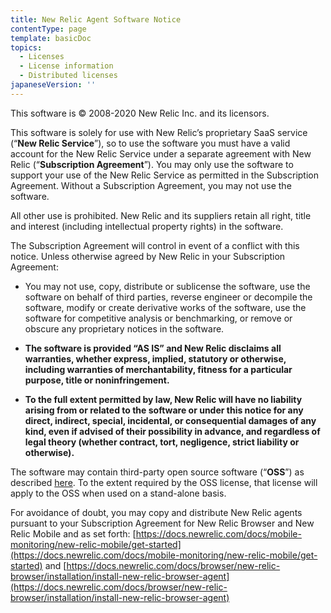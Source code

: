 ```yaml
---
title: New Relic Agent Software Notice
contentType: page
template: basicDoc
topics:
  - Licenses
  - License information
  - Distributed licenses
japaneseVersion: ''
---
```


This software is © 2008-2020 New Relic Inc. and its licensors.

This software is solely for use with New Relic’s proprietary SaaS service (“**New Relic Service**”), so to use the software you must have a valid account for the New Relic Service under a separate agreement with New Relic (“**Subscription Agreement**”). You may only use the software to support your use of the New Relic Service as permitted in the Subscription Agreement. Without a Subscription Agreement, you may not use the software.

All other use is prohibited. New Relic and its suppliers retain all right, title and interest (including intellectual property rights) in the software.

The Subscription Agreement will control in event of a conflict with this notice. Unless otherwise agreed by New Relic in your Subscription Agreement:

* You may not use, copy, distribute or sublicense the software, use the software on behalf of third parties, reverse engineer or decompile the software, modify or create derivative works of the software, use the software for competitive analysis or benchmarking, or remove or obscure any proprietary notices in the software.

* **The software is provided “AS IS” and New Relic disclaims all warranties, whether express, implied, statutory or otherwise, including warranties of merchantability, fitness for a particular purpose, title or noninfringement.**

* **To the full extent permitted by law, New Relic will have no liability arising from or related to the software or under this notice for any direct, indirect, special, incidental, or consequential damages of any kind, even if advised of their possibility in advance, and regardless of legal theory (whether contract, tort, negligence, strict liability or otherwise).**

The software may contain third-party open source software (“**OSS**”) as described [here](https://docs.newrelic.com/docs/licenses/product-or-service-licenses). To the extent required by the OSS license, that license will apply to the OSS when used on a stand-alone basis.

For avoidance of doubt, you may copy and distribute New Relic agents pursuant to your Subscription Agreement for New Relic Browser and New Relic Mobile and as set forth: [https://docs.newrelic.com/docs/mobile-monitoring/new-relic-mobile/get-started](https://docs.newrelic.com/docs/mobile-monitoring/new-relic-mobile/get-started) and [https://docs.newrelic.com/docs/browser/new-relic-browser/installation/install-new-relic-browser-agent](https://docs.newrelic.com/docs/browser/new-relic-browser/installation/install-new-relic-browser-agent)
